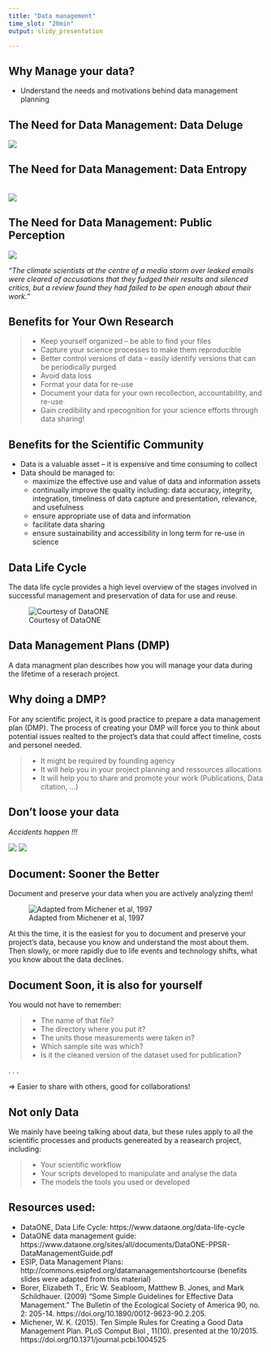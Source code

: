 ```yaml
---
title: "Data management"
time_slot: "20min"
output: slidy_presentation

---
```



## Why Manage your data?

- Understand the needs and motivations behind data management planning


## The Need for Data Management: Data Deluge

![](images/Deluge.png)


## The Need for Data Management: Data Entropy

<br>
![](images/Entropy.png)


## The Need for Data Management: Public Perception

![](images/ClimateGate.png)

*"The climate scientists at the centre of a media storm over leaked emails were  cleared of accusations that they fudged their results and silenced critics, but a review found they had failed to be open enough about their work."*

## Benefits for Your Own Research

>- Keep yourself organized – be able to find your files 
>- Capture your science processes to make them reproducible
>- Better control versions of data – easily identify versions that can be periodically purged
>- Avoid data loss
>- Format your data for re-use
>- Document your data for your own recollection, accountability, and re-use
>- Gain credibility and rpecognition for your science efforts through data sharing!


## Benefits for the Scientific Community

- Data is a valuable asset – it is expensive and time consuming to collect 
- Data should be managed to:
   - maximize the effective use and value of data and information assets
   - continually improve the quality including: data accuracy, integrity, integration, timeliness of data capture and presentation, relevance, and usefulness
   - ensure appropriate use of data and information
   - facilitate data sharing 
   - ensure sustainability and accessibility in long term for re-use in science


## Data Life Cycle

The data life cycle provides a high level overview of the stages involved in successful management and preservation of data for use and reuse.

![Courtesy of DataONE](images/DLC.png) 

## Data Management Plans (DMP)

A data managment plan describes how you will manage your data during the lifetime of a reserach project.

## Why doing a DMP?

For any scientific project, it is good practice to prepare a data management plan (DMP). The process of creating your DMP will force you to think about potential issues realted to the project's data that could affect timeline, costs and personel needed.

>- It might be required by founding agency
>- It will help you in your project planning and ressources allocations
>- It will help you to share and promote your work (Publications, Data citation, ...)


## Don't loose your data

*Accidents happen !!!*

![](images/broken-laptop.png) ![](images/screen-keyboard.png)


## Document: Sooner the Better

Document and preserve your data when you are actively analyzing them! 

![Adapted from Michener et al, 1997](images/michener97.png)

At this the time, it is the easiest for you to document and preserve your project’s data, because you know and understand the most about them. Then slowly, or more rapidly due to life events and technology shifts, what you know about the data declines.

## Document Soon, it is also for yourself

You would not have to remember:

>- The name of that file?
>- The directory where you put it?
>- The units those measurements were taken in?
>- Which sample site was which?
>- Is it the cleaned version of the dataset used for publication?

.  .  . 

=> Easier to share with others, good for collaborations!


## Not only Data

We mainly have beeing talking about data, but these rules apply to all the scientific processes and products genereated by a reasearch project, including:

>- Your scientific workflow
>- Your scripts developed to manipulate and analyse the data
>- The models the tools you used or developed


## Resources used:

- DataONE, Data Life Cycle: https://www.dataone.org/data-life-cycle
- DataONE data management guide: https://www.dataone.org/sites/all/documents/DataONE-PPSR-DataManagementGuide.pdf
- ESIP, Data Management Plans: http://commons.esipfed.org/datamanagementshortcourse (benefits slides were adapted from this material)
- Borer, Elizabeth T., Eric W. Seabloom, Matthew B. Jones, and Mark Schildhauer. (2009) "Some Simple Guidelines for Effective Data Management." The Bulletin of the Ecological Society of America 90, no. 2: 205-14. https://doi.org/10.1890/0012-9623-90.2.205.
- Michener, W. K. (2015). Ten Simple Rules for Creating a Good Data Management Plan. PLoS Comput Biol , 11(10). presented at the 10/2015.  https://doi.org/10.1371/journal.pcbi.1004525
